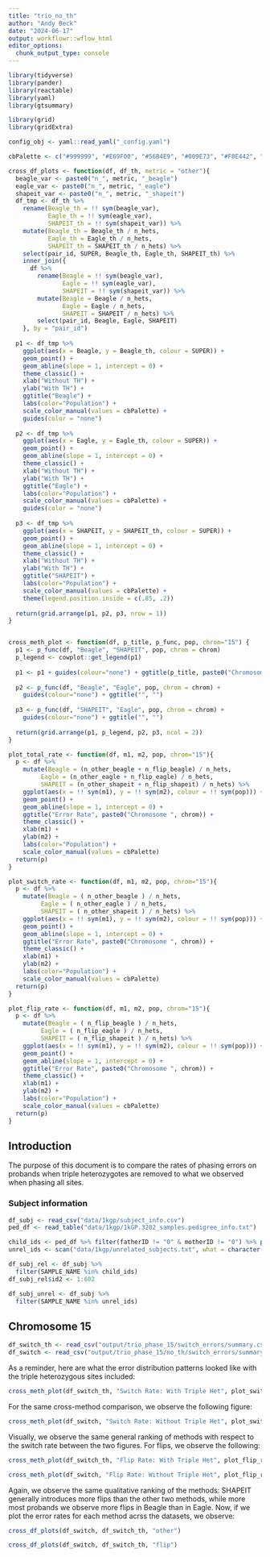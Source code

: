 ```yaml
---
title: "trio_no_th"
author: "Andy Beck"
date: "2024-06-17"
output: workflowr::wflow_html
editor_options:
  chunk_output_type: console
---
```


```r
library(tidyverse)
library(pander)
library(reactable)
library(yaml)
library(gtsummary)

library(grid)
library(gridExtra) 

config_obj <- yaml::read_yaml("_config.yaml")

cbPalette <- c("#999999", "#E69F00", "#56B4E9", "#009E73", "#F0E442", "#0072B2", "#D55E00", "#CC79A7")

cross_df_plots <- function(df, df_th, metric = "other"){
  beagle_var <- paste0("n_", metric, "_beagle")
  eagle_var <- paste0("n_", metric, "_eagle")
  shapeit_var <- paste0("n_", metric, "_shapeit")
  df_tmp <- df_th %>%
    rename(Beagle_th = !! sym(beagle_var),
           Eagle_th = !! sym(eagle_var),
           SHAPEIT_th = !! sym(shapeit_var)) %>%
    mutate(Beagle_th = Beagle_th / n_hets,
           Eagle_th = Eagle_th / n_hets,
           SHAPEIT_th = SHAPEIT_th / n_hets) %>%
    select(pair_id, SUPER, Beagle_th, Eagle_th, SHAPEIT_th) %>%
    inner_join({
      df %>%
        rename(Beagle = !! sym(beagle_var),
               Eagle = !! sym(eagle_var),
               SHAPEIT = !! sym(shapeit_var)) %>%
        mutate(Beagle = Beagle / n_hets,
               Eagle = Eagle / n_hets,
               SHAPEIT = SHAPEIT / n_hets) %>%
        select(pair_id, Beagle, Eagle, SHAPEIT)
    }, by = "pair_id")
  
  p1 <- df_tmp %>%
    ggplot(aes(x = Beagle, y = Beagle_th, colour = SUPER)) +
    geom_point() +
    geom_abline(slope = 1, intercept = 0) +
    theme_classic() +
    xlab("Without TH") +
    ylab("With TH") +
    ggtitle("Beagle") +
    labs(color="Population") +
    scale_color_manual(values = cbPalette) +
    guides(color = "none")
  
  p2 <- df_tmp %>%
    ggplot(aes(x = Eagle, y = Eagle_th, colour = SUPER)) +
    geom_point() +
    geom_abline(slope = 1, intercept = 0) +
    theme_classic() +
    xlab("Without TH") +
    ylab("With TH") +
    ggtitle("Eagle") +
    labs(color="Population") +
    scale_color_manual(values = cbPalette) +
    guides(color = "none")
  
  p3 <- df_tmp %>%
    ggplot(aes(x = SHAPEIT, y = SHAPEIT_th, colour = SUPER)) +
    geom_point() +
    geom_abline(slope = 1, intercept = 0) +
    theme_classic() +
    xlab("Without TH") +
    ylab("With TH") +
    ggtitle("SHAPEIT") +
    labs(color="Population") +
    scale_color_manual(values = cbPalette) +
    theme(legend.position.inside = c(.85, .2))
  
  return(grid.arrange(p1, p2, p3, nrow = 1))
}


cross_meth_plot <- function(df, p_title, p_func, pop, chrom="15") {
  p1 <- p_func(df, "Beagle", "SHAPEIT", pop, chrom = chrom)
  p_legend <- cowplot::get_legend(p1)
  
  p1 <- p1 + guides(colour="none") + ggtitle(p_title, paste0("Chromosome ", chrom))
  
  p2 <- p_func(df, "Beagle", "Eagle", pop, chrom = chrom) +
    guides(colour="none") + ggtitle("", "")
  
  p3 <- p_func(df, "SHAPEIT", "Eagle", pop, chrom = chrom) +
    guides(colour="none") + ggtitle("", "")
  
  return(grid.arrange(p1, p_legend, p2, p3, ncol = 2))
}

plot_total_rate <- function(df, m1, m2, pop, chrom="15"){
  p <- df %>%
    mutate(Beagle = (n_other_beagle + n_flip_beagle) / n_hets,
         Eagle = (n_other_eagle + n_flip_eagle) / n_hets,
         SHAPEIT = (n_other_shapeit + n_flip_shapeit) / n_hets) %>%
    ggplot(aes(x = !! sym(m1), y = !! sym(m2), colour = !! sym(pop))) +
    geom_point() +
    geom_abline(slope = 1, intercept = 0) +
    ggtitle("Error Rate", paste0("Chromosome ", chrom)) +
    theme_classic() +
    xlab(m1) +
    ylab(m2) +
    labs(color="Population") +
    scale_color_manual(values = cbPalette)
  return(p)
}

plot_switch_rate <- function(df, m1, m2, pop, chrom="15"){
  p <- df %>%
    mutate(Beagle = ( n_other_beagle ) / n_hets,
         Eagle = ( n_other_eagle ) / n_hets,
         SHAPEIT = ( n_other_shapeit ) / n_hets) %>%
    ggplot(aes(x = !! sym(m1), y = !! sym(m2), colour = !! sym(pop))) +
    geom_point() +
    geom_abline(slope = 1, intercept = 0) +
    ggtitle("Error Rate", paste0("Chromosome ", chrom)) +
    theme_classic() +
    xlab(m1) +
    ylab(m2) +
    labs(color="Population") +
    scale_color_manual(values = cbPalette)
  return(p)
}

plot_flip_rate <- function(df, m1, m2, pop, chrom="15"){
  p <- df %>%
    mutate(Beagle = ( n_flip_beagle ) / n_hets,
         Eagle = ( n_flip_eagle ) / n_hets,
         SHAPEIT = ( n_flip_shapeit ) / n_hets) %>%
    ggplot(aes(x = !! sym(m1), y = !! sym(m2), colour = !! sym(pop))) +
    geom_point() +
    geom_abline(slope = 1, intercept = 0) +
    ggtitle("Error Rate", paste0("Chromosome ", chrom)) +
    theme_classic() +
    xlab(m1) +
    ylab(m2) +
    labs(color="Population") +
    scale_color_manual(values = cbPalette)
  return(p)
}
```

## Introduction

The purpose of this document is to compare the rates of phasing errors on probands when triple heterozygotes are removed to what we observed when phasing all sites.

### Subject information

```r
df_subj <- read_csv("data/1kgp/subject_info.csv")
ped_df <- read_table("data/1kgp/1kGP.3202_samples.pedigree_info.txt")

child_ids <- ped_df %>% filter(fatherID != "0" & motherID != "0") %>% pull(sampleID)
unrel_ids <- scan("data/1kgp/unrelated_subjects.txt", what = character())

df_subj_rel <- df_subj %>%
  filter(SAMPLE_NAME %in% child_ids)
df_subj_rel$id2 <- 1:602

df_subj_unrel <- df_subj %>%
  filter(SAMPLE_NAME %in% unrel_ids)
```


## Chromosome 15

```r
df_switch_th <- read_csv("output/trio_phase_15/switch_errors/summary.csv", show_col_types = FALSE) # with triple hets
df_switch <- read_csv("output/trio_phase_15/no_th/switch_errors/summary.csv", show_col_types = FALSE) # without th
```

As a reminder, here are what the error distribution patterns looked like with the triple heterozygous sites included:

```r
cross_meth_plot(df_switch_th, "Switch Rate: With Triple Het", plot_switch_rate, "SUPER", 15)
```

For the same cross-method comparison, we observe the following figure:

```r
cross_meth_plot(df_switch, "Switch Rate: Without Triple Het", plot_switch_rate, "SUPER", 15)
```

Visually, we observe the same general ranking of methods with respect to the switch rate between the two figures. For flips, we observe the following:

```r
cross_meth_plot(df_switch_th, "Flip Rate: With Triple Het", plot_flip_rate, "SUPER", 15)
```

```r
cross_meth_plot(df_switch, "Flip Rate: Without Triple Het", plot_flip_rate, "SUPER", 15)
```

Again, we observe the same qualitative ranking of the methods: SHAPEIT generally introduces more flips than the other two methods, while more most probands we observe more flips in Beagle than in Eagle. Now, if we plot the error rates for each method acrss the datasets, we observe:

```r
cross_df_plots(df_switch, df_switch_th, "other")

cross_df_plots(df_switch, df_switch_th, "flip")
```

